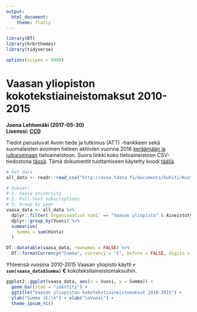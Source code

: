 ```yaml
---
output: 
  html_document: 
    theme: flatly
---
```

```r
library(DT)
library(hrbrthemes)
library(tidyverse)

options(scipen = 9999)
```

# Vaasan yliopiston kokotekstiaineistomaksut 2010-2015

**Joona Lehtomäki (2017-05-30)**  
**Lisenssi: [CC0](https://creativecommons.org/publicdomain/zero/1.0/)**  

Tiedot perustuvat Avoin tiede ja tutkimus (ATT) -hankkeen sekä suomalaisten avoimen tieteen aktiivien vuonna 2016 [keräämään ja julkaisemaan](http://avointiede.fi/kustantajahintatietoja) tietoaineistoon. Suora linkki koko tietoaineistoon CSV-tiedostona [tässä](http://avaa.tdata.fi/documents/kuhiti/Kustantajahintatiedot_Koko_Aineisto.csv). Tämä dokumentit tuottamiseen käytetty koodi [täällä](https://github.com/jlehtoma/kustantaja_maksut_vaasa).

```r
# Get data
all_data <- readr::read_csv("http://avaa.tdata.fi/documents/kuhiti/Kustantajahintatiedot_Koko_Aineisto.csv")
```

```r
# Subset:
# 1. Vaasa university
# 2. Full-text subscriptions
# 3. Group by year
vaasa_data <- all_data %>% 
  dplyr::filter(`Organisaation nimi` == "Vaasan yliopisto" & Aineistotyyppi == "Kokotekstiaineisto") %>% 
  dplyr::group_by(Vuosi) %>% 
  summarise(
    Summa = sum(Hinta)
  )
```

```r

DT::datatable(vaasa_data, rownames = FALSE) %>% 
  DT::formatCurrency("Summa", currency = "€", before = FALSE, digits = 0, mark = " ")

```

Yhteensä vuosina 2010-2015 Vaasan yliopisto käytti **`r sum(vaasa_data$Summa)` €** kokotekstiaineistomaksuihin.

```r

ggplot2::ggplot(vaasa_data, aes(x = Vuosi, y = Summa)) + 
  geom_bar(stat = "identity") +
  ggtitle("Vaasan yliopiston kokotekstiaineistomaksut 2010-2015") + 
  ylab("Summa (€)\n") + xlab("\nVuosi") +
  theme_ipsum_rc()
```

